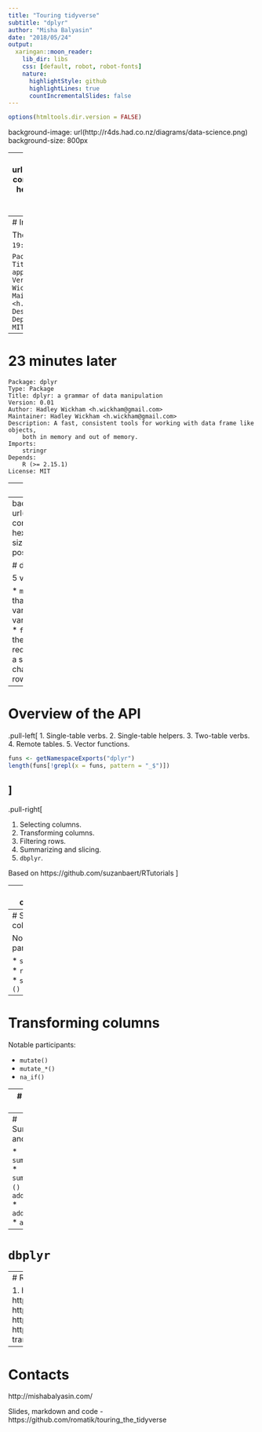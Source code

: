 ```yaml
---
title: "Touring tidyverse"
subtitle: "dplyr"
author: "Misha Balyasin"
date: "2018/05/24"
output:
  xaringan::moon_reader:
    lib_dir: libs
    css: [default, robot, robot-fonts]
    nature:
      highlightStyle: github
      highlightLines: true
      countIncrementalSlides: false
---
```


```r
options(htmltools.dir.version = FALSE)
```

background-image: url(http://r4ds.had.co.nz/diagrams/data-science.png)
background-size: 800px

---
background-image: url(https://www.rstudio.com/wp-content/uploads/2015/01/dplyr-hexbin-logo.png)
background-size: 100px
background-position: 90% 8%

# dplyr

has three main goals:

1. Identify the most important data manipulation verbs and make them easy to use from R.

2. Provide blazing fast performance for in-memory data by writing key pieces in C++ (using Rcpp)

3. Use the same interface to work with data no matter where it's stored, whether in a data frame, a data table or database.


---
# Initial commit of dplyr

The year was 2012... (`2012-10-28 19:37` to be precise)

```
Package: plyr2
Type: Package
Title: Tools for splitting, applying and combining data
Version: 0.01
Author: Hadley Wickham <h.wickham@gmail.com>
Maintainer: Hadley Wickham <h.wickham@gmail.com>
Description: ddply on crack
Depends:
    R (>= 2.15.1)
License: MIT
```

---
# 23 minutes later

```
Package: dplyr
Type: Package
Title: dplyr: a grammar of data manipulation
Version: 0.01
Author: Hadley Wickham <h.wickham@gmail.com>
Maintainer: Hadley Wickham <h.wickham@gmail.com>
Description: A fast, consistent tools for working with data frame like objects,
    both in memory and out of memory.
Imports:
    stringr
Depends:
    R (>= 2.15.1)
License: MIT
```

---
# Current state

1. `dplyr` replaced `plyr` to specialize on data frames.
2. Current version - `r packageVersion("dplyr")`.
3. https://github.com/tidyverse/dplyr
4. Developed by __Hadley Wickham__, Romain François, Lionel Henry, Kirill Müller.
5. 5000+ commits by 151 contributors.

---
background-image: url(https://www.rstudio.com/wp-content/uploads/2015/01/dplyr-hexbin-logo.png)
background-size: 100px
background-position: 90% 8%

# dplyr

5 verbs:

* `mutate()` adds new variables that are functions of existing variables
* `select()` picks variables based on their names.
* `filter()` picks cases based on their values.
* `summarise()` reduces multiple values down to a single summary.
* `arrange()` changes the ordering of the rows.



---
# Overview of the API
.pull-left[
1. Single-table verbs.
2. Single-table helpers.
3. Two-table verbs.
4. Remote tables.
5. Vector functions.

```r
funs <- getNamespaceExports("dplyr")
length(funs[!grepl(x = funs, pattern = "_$")])
```

]
--
.pull-right[

1. Selecting columns.
2. Transforming columns.
3. Filtering rows.
4. Summarizing and slicing.
5. `dbplyr`.

Based on https://github.com/suzanbaert/RTutorials
]

---
# Not covered

1. Joins (`inner_join()`, `left_join()` etc.).
2. `group_by()` + `group_by_*()`.
3. Binding (`bind_rows()`, `bind_cols()`, `combine()`).
4. Cumulative functions (`cumall()`, `cumany()` etc.).
5. Windowing functions (`?ranking` for the full list).


---
# Selecting columns

Notable participants:

* `select()`
* `rename()`
* `select_*()`

---
# Transforming columns

Notable participants:

* `mutate()`
* `mutate_*()`
* `na_if()`


---
# Filtering rows

Notable partiicipants:

* `filter()`
* `filter_*()`
* `near()`, `between()`

---
# Summarizing and slicing

* `summarize()`
* `summarize_*()`
* `add_tally()`
* `add_count()`
* `arrange()`

---
# `dbplyr`

---
# Resources

1. https://dplyr.tidyverse.org/index.html
2. http://r4ds.had.co.nz/transform.html
3. https://suzan.rbind.io/2018/01/dplyr-tutorial-1/
4. https://dplyr.tidyverse.org/reference/index.html
5. https://github.com/rstudio/cheatsheets/blob/master/data-transformation.pdf

---
# Contacts

http://mishabalyasin.com/

Slides, markdown and code - https://github.com/romatik/touring_the_tidyverse
